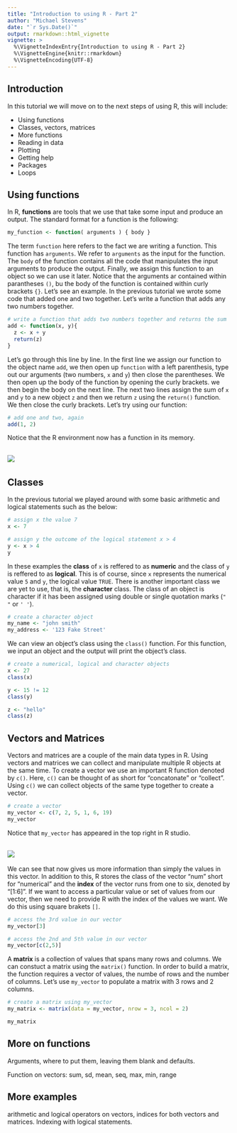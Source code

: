 ```yaml
---
title: "Introduction to using R - Part 2"
author: "Michael Stevens"
date: "`r Sys.Date()`"
output: rmarkdown::html_vignette
vignette: >
  %\VignetteIndexEntry{Introduction to using R - Part 2}
  %\VignetteEngine{knitr::rmarkdown}
  %\VignetteEncoding{UTF-8}
---
```


## Introduction 

In this tutorial we will move on to the next steps of using R, this will include:

* Using functions
* Classes, vectors, matrices
* More functions
* Reading in data
* Plotting
* Getting help
* Packages
* Loops

## Using functions

In R, **functions** are tools that we use that take some input and produce an output. The standard format for a function is the following:

```r
my_function <- function( arguments ) { body }
```    

The term `function` here refers to the fact we are writing a function. This function has `arguments`. We refer to `arguments` as the input for the function. The `body` of the function contains all the code that manipulates the input arguments to produce the output. Finally, we assign this function to an object so we can use it later. Notice that the arguments ar contained within parantheses `()`, bu the body of the function is contained within curly brackets `{}`. Let's see an example. In the previous tutorial we wrote some code that added one and two together. Let's write a function that adds any two numbers together.  

```r
# write a function that adds two numbers together and returns the sum
add <- function(x, y){
  z <- x + y 
  return(z)
}
```    

Let's go through this line by line. In the first line we assign our function to the object name `add`, we then open up `function` with a left parenthesis, type out our arguments (two numbers, `x` and `y`) then close the parentheses. We then open up the body of the function by opening the curly brackets. we then begin the body on the next line. The next two lines assign the sum of `x` and `y` to a new object `z` and then we return `z` using the `return()` function. We then close the curly brackets. Let's try using our function:

```r
# add one and two, again
add(1, 2)
```    

Notice that the R environment now has a function in its memory. 

\      
![](https://github.com/Michael-Stevens-27/Rgeoprofile/raw/workshop/docs/articles/images/function_env.png)
\  

## Classes

In the previous tutorial we played around with some basic arithmetic and logical statements such as the below:

```r
# assign x the value 7
x <- 7

# assign y the outcome of the logical statement x > 4
y <- x > 4
y
``` 

In these examples the **class** of `x` is reffered to as **numeric** and the class of `y` is reffered to as **logical**. This is of course, since `x` represents the numerical value `5` and `y`, the logical value `TRUE`. There is another important class we are yet to use, that is, the **character** class. The class of an object is character if it has been assigned using double or single quotation marks (`" "` or `' '`).

```r
# create a character object
my_name <- "john smith"
my_address <- '123 Fake Street'
```

We can view an object's class using the `class()` function. For this function, we input an object and the output will print the object's class. 

```r
# create a numerical, logical and character objects
x <- 27
class(x)

y <- 15 != 12
class(y)

z <- "hello"
class(z)
```

## Vectors and Matrices

Vectors and matrices are a couple of the main data types in R.  Using vectors and matrices we can collect and manipulate multiple R objects at the same time. To create a vector we use an important R function denoted by `c()`. Here, `c()` can be thought of as short for "concatonate" or "collect". Using `c()` we can collect objects of the same type together to create a vector.

```r
# create a vector
my_vector <- c(7, 2, 5, 1, 6, 19)
my_vector
```

Notice that `my_vector` has appeared in the top right in R studio. 

\      
![](https://github.com/Michael-Stevens-27/Rgeoprofile/raw/workshop/docs/articles/images/my_vec.png)
\  

We can see that now gives us more information than simply the values in this vector. In addition to this, R stores the class of the vector "num" short for "numerical" and the **index** of the vector runs from one to six, denoted by "[1:6]". If we want to access a particular value or set of values from our vector, then we need to provide R with the index of the values we want. We do this using square brakets `[]`.

```r
# access the 3rd value in our vector
my_vector[3]

# access the 2nd and 5th value in our vector
my_vector[c(2,5)]
```

A **matrix** is a collection of values that spans many rows and columns. We can constuct a matrix using the `matrix()` function. In order to build a matrix, the function requires a vector of values, the numbe of rows and the number of columns. Let's use `my_vector` to populate a matrix with 3 rows and 2 columns. 

```r
# create a matrix using my_vector
my_matrix <- matrix(data = my_vector, nrow = 3, ncol = 2)

my_matrix
```

## More on functions

Arguments, where to put them, leaving them blank and defaults. 

Function on vectors: sum, sd, mean, seq, max, min, range  

## More examples

arithmetic and logical operators on vectors, indices for both vectors and matrices. Indexing with logical statements. 
